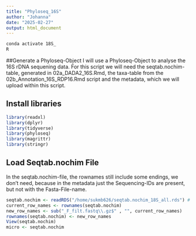 ```yaml
---
title: "Phyloseq_16S"
author: "Johanna"
date: "2025-02-27"
output: html_document
---
```


```bash
conda activate 18S_
R
````

##Generate a Phyloseq-Object 
I will use a Phyloseq-Object to analyse the 16S rDNA sequening data. 
For this script we will need the seqtab.nochim-table, generated in 02a_DADA2_16S.Rmd, 
the taxa-table from the 02b_Annotation_16S_RDP16.Rmd script and the metadata, which we will upload within this script. 

## Install libraries
```r
library(readxl)
library(dplyr) 
library(tidyverse) 
library(phyloseq) 
library(magrittr)
library(stringr) 
```

## Load Seqtab.nochim File
In the seqtab.nochim-file, the rownames still include some endings, we don't need, because in the metadata just the Sequencing-IDs are present, but not with the Fasta-File-name. 
```r
seqtab.nochim <- readRDS("/home/sukmb626/seqtab.nochim_18S_all.rds") # where you stored your seqtab.nochim
current_row_names <- rownames(seqtab.nochim)
new_row_names <- sub("_F_filt.fastq\\.gz$" , "", current_row_names)
rownames(seqtab.nochim) <- new_row_names
View(seqtab.nochim)
micro <- seqtab.nochim
```
